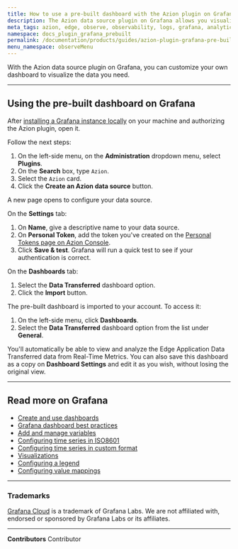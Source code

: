 ```yaml
---
title: How to use a pre-built dashboard with the Azion plugin on Grafana
description: The Azion data source plugin on Grafana allows you visualize the data from your existing applications on Azion on a Grafana dashboard.
meta_tags: azion, edge, observe, observability, logs, grafana, analytics, metrics
namespace: docs_plugin_grafana_prebuilt
permalink: /documentation/products/guides/azion-plugin-grafana-pre-built-dash/
menu_namespace: observeMenu
---
```



With the Azion data source plugin on Grafana, you can customize your own dashboard to visualize the data you need.

<LinkButton outlined link="/en/documentation/products/guides/observe/integrate-grafana/" label="go to integrate with grafana guide" variant="secondary" target="_blank" />

---

## Using the pre-built dashboard on Grafana

After [installing a Grafana instance locally](https://github.com/aziontech/grafana-plugin/blob/dev/README.md#install-azion-plugin-on-local-grafana-install-locally) on your machine and authorizing the Azion plugin, open it.

Follow the next steps:

1. On the left-side menu, on the **Administration** dropdown menu, select **Plugins**.
2. On the **Search** box, type `Azion`.
3. Select the `Azion` card.
4. Click the **Create an Azion data source** button.

A new page opens to configure your data source.

On the **Settings** tab:

1. On **Name**, give a descriptive name to your data source.
2. On **Personal Token**, add the token you've created on the [Personal Tokens page on Azion Console](/en/documentation/products/accounts/personal-tokens/).
3. Click **Save & test**. Grafana will run a quick test to see if your authentication is correct.

On the **Dashboards** tab:

1. Select the **Data Transferred** dashboard option.
2. Click the **Import** button.

The pre-built dashboard is imported to your account. To access it:

1. On the left-side menu, click **Dashboards**.
2. Select the **Data Transferred** dashboard option from the list under **General**.

You'll automatically be able to view and analyze the Edge Application Data Transferred data from Real-Time Metrics. You can also save this dashboard as a copy on **Dashboard Settings** and edit it as you wish, without losing the original view.

---

## Read more on Grafana

- [Create and use dashboards](https://grafana.com/docs/grafana/latest/dashboards/)
- [Grafana dashboard best practices](https://grafana.com/docs/grafana/latest/dashboards/build-dashboards/best-practices/)
- [Add and manage variables](https://grafana.com/docs/grafana/latest/dashboards/variables/)
- [Configuring time series in ISO8601](https://momentjs.com/docs/#/parsing/string/)
- [Configuring time series in custom format](https://momentjs.com/docs/#/parsing/string-format/)
- [Visualizations](https://grafana.com/docs/grafana/latest/panels-visualizations/visualizations/)
- [Configuring a legend](https://grafana.com/docs/grafana/latest/panels-visualizations/visualizations/configure-legend/)
- [Configuring value mappings](https://grafana.com/docs/grafana/latest/panels-visualizations/configure-value-mappings/)

---

### Trademarks

[Grafana Cloud](https://grafana.com/products/cloud/) is a trademark of Grafana Labs. We are not affiliated with, endorsed or sponsored by Grafana Labs or its affiliates.



---


**Contributors** <ContributorList>Contributor</ContributorList>
